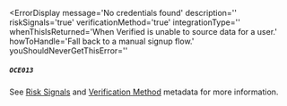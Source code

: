 
<ErrorDisplay 
  message='No credentials found' 
  description=''
  riskSignals='true'
  verificationMethod='true'
  integrationType=''
  whenThisIsReturned='When Verified is unable to source data for a user.' 
  howToHandle='Fall back to a manual signup flow.'
  youShouldNeverGetThisError=''
>

##### `OCE013`

</ErrorDisplay>

See [Risk Signals](/v2.0/data#risk-signals) and [Verification Method](/data/outputs/metadata) metadata for more information.
